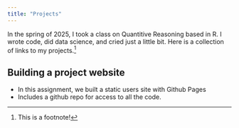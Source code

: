 ```yaml
---
title: "Projects"
---
```


In the spring of 2025, I took a class on Quantitive Reasoning based in R. I wrote code, did data science, and cried just a little bit. Here is a collection of links to my projects.[^1]

## Building a project website
- In this assignment, we built a static users site with Github Pages
- Includes a github repo for access to all the code.

[^1]: This is a footnote!
